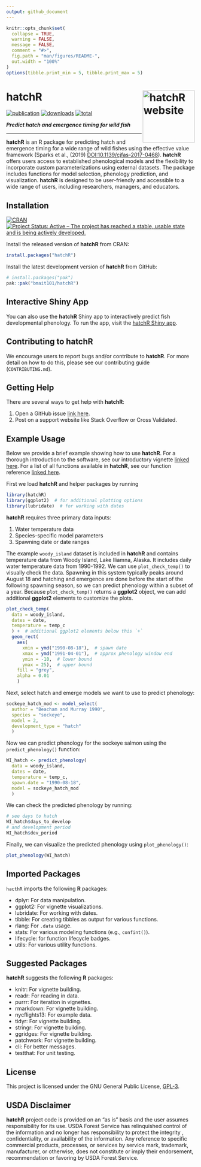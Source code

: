 ```yaml
---
output: github_document
---
```


<!-- README.md is generated from README.Rmd. Please edit that file -->

```r
knitr::opts_chunk$set(
  collapse = TRUE,
  warning = FALSE,
  message = FALSE,
  comment = "#>",
  fig.path = "man/figures/README-",
  out.width = "100%"
)
options(tibble.print_min = 5, tibble.print_max = 5)
```

# hatchR <a href="https://bmait101.github.io/hatchR/"><img src="man/figures/logo.png" align="right" height="139" alt="hatchR website" /></a>

[![publication](https://img.shields.io/badge/Cite-Unpublished-yellow)](https://github.com/bmait101/hatchR/blob/master/inst/CITATION)
[![downloads](https://cranlogs.r-pkg.org/badges/hatchR)](https://cran.r-project.org/package=hatchR)
[![total](https://cranlogs.r-pkg.org/badges/grand-total/hatchR)](https://cranlogs.r-pkg.org/)

***Predict hatch and emergence timing for wild fish***

---

**hatchR** is an R package for predicting hatch and emergence timing for a wide range of wild fishes using the effective value framework (Sparks et al., (2019) <DOI:10.1139/cjfas-2017-0468>). **hatchR** offers users access to established phenological models and the flexibility to incorporate custom parameterizations using external datasets. The package includes functions for model selection, phenology prediction, and visualization. **hatchR** is designed to be user-friendly and accessible to a wide range of users, including researchers, managers, and educators.

## Installation

[![CRAN](https://www.r-pkg.org/badges/version/hatchR)](https://CRAN.R-project.org/package=hatchR)
[![Project Status: Active – The project has reached a stable, usable state and is being actively developed.](https://www.repostatus.org/badges/latest/active.svg)](https://www.repostatus.org/#active)
<!-- [![R-CMD-check](https://github.com/bmait101/hatchR/actions/workflows/R-CMD-check.yaml/badge.svg)](https://github.com/bmait101/hatchR/actions/workflows/R-CMD-check.yaml) -->
<!-- [![cran checks](https://badges.cranchecks.info/worst/hatchR.svg)](https://cran.r-project.org/web/checks/check_results_hatchR.html) -->

Install the released version of **hatchR** from CRAN:

```r
install.packages("hatchR")
```

Install the latest development version of **hatchR** from GitHub:

```r
# install.packages("pak")
pak::pak("bmait101/hatchR")
```

## Interactive Shiny App

You can also use the **hatchR** Shiny app to interactively predict fish developmental phenology. To run the app, visit the [hatchR Shiny app](https://elifelts.shinyapps.io/hatchR_demo/).

## Contributing to **hatchR**

We encourage users to report bugs and/or contribute to **hatchR**. For more detail on how to do this, please see our contributing guide (`CONTRIBUTING.md`).

## Getting Help

There are several ways to get help with **hatchR**:

1.  Open a GitHub issue [link here](https://github.com/bmait101/hatchR/issues).
2.  Post on a support website like Stack Overflow or Cross Validated.

## Example Usage

Below we provide a brief example showing how to use **hatchR**. For a thorough introduction to the software, see our introductory vignette [linked here](https://bmait101.github.io/hatchR/articles/Introduction.html). For a list of all functions available in **hatchR**, see our function reference [linked here](https://bmait101.github.io/hatchR/reference/index.html).

First we load **hatchR** and helper packages by running

```r
library(hatchR)
library(ggplot2)  # for additional plotting options
library(lubridate)  # for working with dates
```

**hatchR** requires three primary data inputs:

1.  Water temperature data
2.  Species-specific model parameters
3.  Spawning date or date ranges

The example `woody_island` dataset is included in **hatchR** and contains temperature data from Woody Island, Lake Iliamna, Alaska. It includes daily water temperature data from 1990-1992. We can use `plot_check_temp()` to visually check the data. Spawning in this system typically peaks around August 18 and hatching and emergence are done before the start of the following spawning season, so we can predict phenology within a subset of a year. Because `plot_check_temp()` returns a **ggplot2** object, we can add additional **ggplot2** elements to customize the plots.

```r
plot_check_temp(
  data = woody_island,
  dates = date, 
  temperature = temp_c
  ) +  # additional ggplot2 elements below this `+`
  geom_rect(
    aes(
      xmin = ymd("1990-08-18"),  # spawn date
      xmax = ymd("1991-04-01"),  # approx phenology window end
      ymin = -10,  # lower bound
      ymax = 25),  # upper bound
    fill = "grey",
    alpha = 0.01
    ) 
```

Next, select hatch and emerge models we want to use to predict phenology:

```r
sockeye_hatch_mod <- model_select(
  author = "Beacham and Murray 1990", 
  species = "sockeye", 
  model = 2, 
  development_type = "hatch"
  )
```

Now we can predict phenology for the sockeye salmon using the `predict_phenology()` function:

```r
WI_hatch <- predict_phenology(
  data = woody_island,
  dates = date,
  temperature = temp_c,
  spawn.date = "1990-08-18",
  model = sockeye_hatch_mod
  )
```

We can check the predicted phenology by running:

```r
# see days to hatch
WI_hatch$days_to_develop
# and development period
WI_hatch$dev_period
```

Finally, we can visualize the predicted phenology using `plot_phenology()`:

```r
plot_phenology(WI_hatch)
```

## Imported Packages

`hacthR` imports the following **R** packages:

-   dplyr: For data manipulation.
-   ggplot2: For vignette visualizations.
-   lubridate: For working with dates.
-   tibble: For creating tibbles as output for various functions.
-   rlang: For `.data` usage.
-   stats: For various modeling functions (e.g., `confint()`).
-   lifecycle: for function lifecycle badges.
-   utils: For various utility functions.

## Suggested Packages

**hatchR** suggests the following **R** packages:

-   knitr: For vignette building.
-   readr: For reading in data.
-   purrr: For iteration in vignettes.
-   rmarkdown: For vignette building.
-   nycflights13: For example data.
-   tidyr: For vignette building.
-   stringr: For vignette building.
-   ggridges: For vignette building.
-   patchwork: For vignette building.
-   cli: For better messages.
-   testthat: For unit testing.

## License

This project is licensed under the GNU General Public License, [GPL-3](https://cran.r-project.org/web/licenses/GPL-3).

## USDA Disclaimer

**hatchR** project code is provided on an "as is" basis and the user assumes responsibility for its use. USDA Forest Service has relinquished control of the information and no longer has responsibility to protect the integrity , confidentiality, or availability of the information. Any reference to specific commercial products, processes, or services by service mark, trademark, manufacturer, or otherwise, does not constitute or imply their endorsement, recommendation or favoring by USDA Forest Service.
